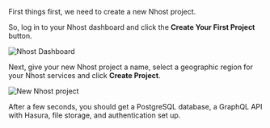 First things first, we need to create a new Nhost project.

So, log in to your Nhost dashboard and click the **Create Your First Project**
button.

![Nhost Dashboard](/img/quickstarts/nhost-dashboard.png)

Next, give your new Nhost project a name, select a geographic region for your Nhost
services and click **Create Project**.

![New Nhost project](/img/quickstarts/new-nhost-project.png)

After a few seconds, you should get a PostgreSQL database, a GraphQL API with
Hasura, file storage, and authentication set up.
